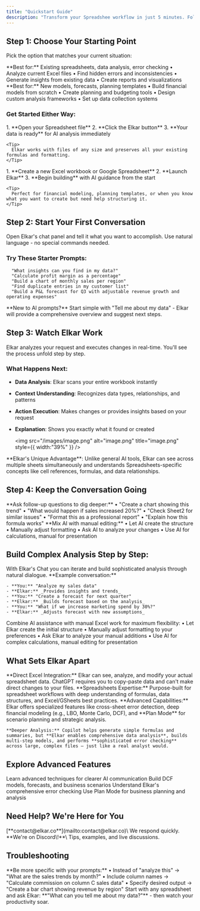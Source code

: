 ```yaml
---
title: "Quickstart Guide"
description: "Transform your Spreadshee workflow in just 5 minutes. Follow these steps to experience AI-powered spreadsheet analysis that saves hours of manual work."
---
```


## Step 1: Choose Your Starting Point

Pick the option that matches your current situation:

<CardGroup cols={2}>
  <Card title="I Have Data to Analyze" icon="file-excel">
    **Best for:** Existing spreadsheets, data analysis, error checking
    • Analyze current Excel files
    • Find hidden errors and inconsistencies
    • Generate insights from existing data
    • Create reports and visualizations
  </Card>
  <Card title="I'm Building Something New" icon="plus-circle">
    **Best for:** New models, forecasts, planning templates
    • Build financial models from scratch
    • Create planning and budgeting tools
    • Design custom analysis frameworks
    • Set up data collection systems
  </Card>
</CardGroup>

### Get Started Either Way:

<Tabs>
  <Tab title="With Existing Data">
    1. **Open your Spreadsheet file**
    2. **Click the Elkar button**
    3. **Your data is ready** for AI analysis immediately

    <Tip>
      Elkar works with files of any size and preserves all your existing formulas and formatting.
    </Tip>
  </Tab>
  <Tab title="Starting Fresh">
    1. **Create a new Excel workbook or Google Spreadsheet**
    2. **Launch Elkar**
    3. **Begin building** with AI guidance from the start

    <Tip>
      Perfect for financial modeling, planning templates, or when you know what you want to create but need help structuring it.
    </Tip>
  </Tab>
</Tabs>

## Step 2: Start Your First Conversation

Open Elkar's chat panel and tell it what you want to accomplish. Use natural language - no special commands needed.

### Try These Starter Prompts:

<CodeGroup>

```text Quick Analysis
  "What insights can you find in my data?"
  "Calculate profit margin as a percentage"
  "Build a chart of monthly sales per region"
  "Find duplicate entries in my customer list"
  "Build a P&L forecast for Q3 with adjustable revenue growth and operating expenses"
```

</CodeGroup>

<Note>
  **New to AI prompts?** Start simple with "Tell me about my data" - Elkar will provide a comprehensive overview and suggest next steps.
</Note>

## Step 3: Watch Elkar Work

Elkar analyzes your request and executes changes in real-time. You'll see the process unfold step by step.

### What Happens Next:

- **Data Analysis**: Elkar scans your entire workbook instantly
- **Context Understanding**: Recognizes data types, relationships, and patterns
- **Action Execution**: Makes changes or provides insights based on your request
- **Explanation**: Shows you exactly what it found or created

  <img
    src="/images/image.png"
    alt="image.png"
    title="image.png"
    style={{ width:"39%" }}
  />

<Frame>
  
</Frame>

<Note>
  **Elkar's Unique Advantage**: Unlike general AI tools, Elkar can see across multiple sheets simultaneously and understands Spreadsheets-specific concepts like cell references, formulas, and data relationships.
</Note>

## Step 4: Keep the Conversation Going

<CardGroup cols={2}>
  <Card title="Continue with AI" icon="robot">
    **Ask follow-up questions to dig deeper:**
    • "Create a chart showing this trend"
    • "What would happen if sales increased 20%?"
    • "Check Sheet2 for similar issues"
    • "Format this as a professional report"
    • "Explain how this formula works"
  </Card>
  <Card title="Work Manually" icon="edit">
    **Mix AI with manual editing:**
    • Let AI create the structure
    • Manually adjust formatting
    • Ask AI to analyze your changes
    • Use AI for calculations, manual for presentation
  </Card>
</CardGroup>

## Build Complex Analysis Step by Step:

<Tabs>
  <Tab title="AI Conversation Flow">
    With Elkar's Chat you can iterate and build sophisticated analysis through natural dialogue. **Example conversation:**

    - **You:** "Analyze my sales data"
    - **Elkar:** _Provides insights and trends_
    - **You:** "Create a forecast for next quarter"
    - **Elkar:** _Builds forecast based on the analysis_
    - **You:** "What if we increase marketing spend by 30%?"
    - **Elkar:** _Adjusts forecast with new assumptions_
  </Tab>
  <Tab title="Hybrid Approach">
    Combine AI assistance with manual Excel work for maximum flexibility:
    • Let Elkar create the initial structure
    • Manually adjust formatting to your preferences
    • Ask Elkar to analyze your manual additions
    • Use AI for complex calculations, manual editing for presentation
  </Tab>
</Tabs>

## What Sets Elkar Apart

<AccordionGroup>
  <Accordion title="How is Elkar different from ChatGPT?">
    **Direct Excel Integration:** Elkar can see, analyze, and modify your actual spreadsheet data. ChatGPT requires you to copy-paste data and can't make direct changes to your files. **Spreadsheets Expertise:** Purpose-built for spreadsheet workflows with deep understanding of formulas, data structures, and Excel/GSheets best practices.
  </Accordion>
  <Accordion title="What about Microsoft Copilot in Excel?">
    **Advanced Capabilities:** Elkar offers specialized features like cross-sheet error detection, deep financial modeling (e.g., LBO, Monte Carlo, DCF), and **Plan Mode** for scenario planning and strategic analysis.

    **Deeper Analysis:** Copilot helps generate simple formulas and summaries, but **Elkar enables comprehensive data analysis**, builds multi-step models, and performs **sophisticated error checking** across large, complex files — just like a real analyst would.
  </Accordion>
</AccordionGroup>

## Explore Advanced Features

<CardGroup cols={2}>
  <Card title="Perfect Your Prompts" icon="message-circle" href="/guides/writing-effective-prompts">
    Learn advanced techniques for clearer AI communication
  </Card>
  <Card title="Financial Modeling" icon="trending-up" href="/guides/financial-modeling">
    Build DCF models, forecasts, and business scenarios
  </Card>
  <Card title="Error Detection Mastery" icon="shield-check" href="/features/error-detection-validation">
    Understand Elkar's comprehensive error checking
  </Card>
  <Card title="Strategic Planning" icon="target" href="/features/plan-mode">
    Use Plan Mode for business planning and analysis
  </Card>
</CardGroup>

## Need Help? We're Here for You

<CardGroup cols={2}>
  <Card title="Email Support" icon="envelope">
    [**contact@elkar.co**](mailto:contact@elkar.co)\
    We respond quickly.
  </Card>
  <Card title="Join the Community" icon="users" href="https://discord.gg/k89v3cF6fX">
    **We're on Discord\!**\
    Tips, examples, and live discussions.
  </Card>
</CardGroup>

## Troubleshooting

<AccordionGroup>
  <Accordion title="Elkar isn't understanding my requests">
    **Be more specific with your prompts:**
    • Instead of "analyze this" → "What are the sales trends by month?"
    • Include column names → "Calculate commission on column C sales data"
    • Specify desired output → "Create a bar chart showing revenue by region"
  </Accordion>
</AccordionGroup>

<Card title="Ready to Transform Your Workflow?" icon="rocket">
  Start with any spreadsheet and ask Elkar: **"What can you tell me about my data?"** - then watch your productivity soar.
</Card>